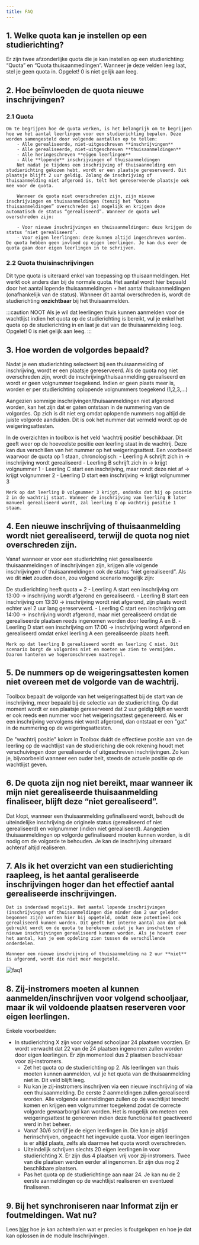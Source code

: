 ```yaml
---
title: FAQ
---
```


## 1. Welke quota kan je instellen op een studierichting?

Er zijn twee afzonderlijke quota die je kan instellen op een studierichting: “Quota” en “Quota thuisaanmedlingen”. Wanneer je deze velden leeg laat, stel je geen quota in. Opgelet! 0 is niet gelijk aan leeg.

## 2. Hoe beïnvloeden de quota nieuwe inschrijvingen?
### 2.1 Quota
    Om te begrijpen hoe de quota werken, is het belangrijk om te begrijpen hoe we het aantal leerlingen voor een studierichting bepalen. Deze worden samengesteld door volgende aantallen op te tellen:
        - Alle gerealiseerde, niet-uitgeschreven **inschrijvingen**
        - Alle gerealiseerde, niet-uitgeschreven **thuisaanmeldingen**
        - Alle heringeschreven **eigen leerlingen**
        - Alle **lopende** inschrijvingen of thuisaanmeldingen
        Net nadat je tijdens een inschrijving of thuisaanmelding een studierichting gekozen hebt, wordt er een plaatsje gereserveerd. Dit plaatsje blijft 2 uur geldig. Zolang de inschrijving of thuisaanmelding niet afgerond is, telt het gereserveerde plaatsje ook mee voor de quota.
        
        Wanneer de quota niet overschreden zijn, zijn nieuwe inschrijvingen en thuisaanmeldingen (tenzij het “Quota thuisaanmeldingen” overschreden is) mogelijk en krijgen deze automatisch de status “gerealiseerd”. Wanneer de quota wel overschreden zijn:
        
        - Voor nieuwe inschrijvingen en thuisaanmeldingen: deze krijgen de status ‘niet gerealiseerd’.
        - Voor eigen leerlingen: deze kunnen altijd ingeschreven worden. De quota hebben geen invloed op eigen leerlingen. Je kan dus over de quota gaan door eigen leerlingen in te schrijven.

### 2.2 Quota thuisinschrijvingen
Dit type quota is uiteraard enkel van toepassing op thuisaanmeldingen. Het werkt ook anders dan bij de normale quota. Het aantal wordt hier bepaald door het aantal lopende thuisaanmeldingen + het aantal thuisaanmeldingen (onafhankelijk van de status). Wanneer dit aantal overschreden is, wordt de studierichting **onzichtbaar** bij het thuisaanmelden. 

:::caution NOOT
Als je wil dat leerlingen thuis kunnen aanmelden voor de wachtlijst indien het quota op de studierichting is bereikt, vul je enkel het quota op de studierichting in en laat je dat van de thuisaanmelding leeg. Opgelet! 0 is niet gelijk aan leeg.
:::

## 3. Hoe worden de volgordes bepaald?
Nadat je een studierichting selecteert bij een thuisaanmelding of inschrijving, wordt er een plaatsje gereserveerd. Als de quota nog niet overschreden zijn, wordt de inschrijving/thuisaanmelding gerealiseerd en wordt er geen volgnummer toegekend. Indien er geen plaats meer is, worden er per studierichting oplopende volgnummers toegekend (1,2,3,…)

Aangezien sommige inschrijvingen/thuisaanmeldingen niet afgerond worden, kan het zijn dat er gaten ontstaan in de nummering van de volgordes. Op zich is dit niet erg omdat oplopende nummers nog altijd de juiste volgorde aanduiden. Dit is ook het nummer dat vermeld wordt op de weigeringsattesten.

In de overzichten in toolbox is het veld ‘wachtrij positie’ beschikbaar. Dit geeft weer op de hoeveelste positie een leerling staat in de wachtrij. Deze kan dus verschillen van het nummer op het weigeringsattest. Een voorbeeld waarvoor de quota op 1 staan, chronologisch:
    - Leerling A schrijft zich in → inschrijving wordt gerealiseerd
    - Leerling B schrijft zich in → krijgt volgnummer 1
    - Leerling C start een inschrijving, maar rondt deze niet af → krijgt volgnummer 2
    - Leerling D start een inschrijving → krijgt volgnummer 3
    
    Merk op dat leerling D volgnummer 3 krijgt, ondanks dat hij op positie 2 in de wachtrij staat. Wanneer de inschrijving van leerling B later manueel gerealiseerd wordt, zal leerling D op wachtrij positie 1 staan.
    
## 4. Een nieuwe inschrijving of thuisaanmelding wordt niet gerealiseerd, terwijl de quota nog niet overschreden zijn.
Vanaf wanneer er voor een studierichting niet gerealiseerde thuisaanmeldingen of inschrijvingen zijn, krijgen alle volgende inschrijvingen of thuisaanmeldingen ook de status “niet gerealiseerd”. Als we dit **niet** zouden doen, zou volgend scenario mogelijk zijn:

De studierichting heeft quota = 2
    - Leerling A start een inschrijving om 13:00 → inschrijving wordt afgerond en gerealiseerd.
    - Leerling B start een inschrijving om 13:30 → inschrijving wordt niet afgerond, zijn plaats wordt echter wel 2 uur lang gereserveerd.
    - Leerling C start een inschrijving om 14:00 → inschrijving wordt afgerond, maar niet gerealiseerd omdat de gerealiseerde plaatsen reeds ingenomen worden door leerling A en B.
    - Leerling D start een inschrijving om 17:00 → inschrijving wordt afgerond en gerealiseerd omdat enkel leerling A een gerealiseerde plaats heeft.
    
    Merk op dat leerling D gerealiseerd wordt en leerling C niet. Dit scenario borgt de volgordes niet en moeten we zien te vermijden. Daarom hanteren we hogeromschreven maatregel.

## 5. De nummers op de weigeringsattesten komen niet overeen met de volgorde van de wachtrij.

Toolbox bepaalt de volgorde van het weigeringsattest bij de start van de inschrijving, meer bepaald bij de selectie van de studierichting. Op dat moment wordt er een plaatsje gereserveerd dat 2 uur geldig blijft en wordt er ook reeds een nummer voor het weigeringsattest gegenereerd. Als er een inschrijving vervolgens niet wordt afgerond, dan ontstaat er een "gat" in de nummering op de weigeringsattesten.

De "wachtrij positie" kolom in Toolbox duidt de effectieve positie aan van de leerling op de wachtlijst van de studieriching die ook rekening houdt met verschuivingen door gerealiseerde of uitgeschreven inschrijvingen. Zo kan je, bijvoorbeeld wanneer een ouder belt, steeds de actuele positie op de wachtlijst geven. 

## 6. De quota zijn nog niet bereikt, maar wanneer ik mijn niet gerealiseerde thuisaanmelding finaliseer, blijft deze “niet gerealiseerd”.
Dat klopt, wanneer een thuisaanmelding gefinaliseerd wordt, behoudt de uiteindelijke inschrijving de originele status (gerealiseerd of niet gerealiseerd) en volgnummer (indien niet gerealiseerd). Aangezien thuisaanmeldingen op volgorde gefinaliseerd moeten kunnen worden, is dit nodig om de volgorde te behouden. Je kan de inschrijving uiteraard achteraf altijd realiseren.

## 7. Als ik het overzicht van een studierichting raapleeg, is het aantal geraliseerde inschrijvingen hoger dan het effectief aantal gerealiseerde inschrijvingen.
    
    Dat is inderdaad mogelijk. Het aantal lopende inschrijvingen (inschrijvingen of thuisaanmeldingen die minder dan 2 uur geleden begonnen zijn) worden hier bij opgeteld, omdat deze potentieel ook gerealiseerd kunnen worden. Dit geeft het interne aantal aan dat ook gebruikt wordt om de quota te berekenen zodat je kan inschatten of nieuwe inschrijvingen gerealiseerd kunnen worden. Als je hovert over het aantal, kan je een opdeling zien tussen de verschillende onderdelen.

    Wanneer een nieuwe inschrijving of thuisaanmelding na 2 uur **niet** is afgerond, wordt die niet meer meegeteld.

![faq1](./faq1.png)

## 8. Zij-instromers moeten al kunnen aanmelden/inschrijven voor volgend schooljaar, maar ik wil voldoende plaatsen reserveren voor eigen leerlingen. 

Enkele voorbeelden:
- In studierichting X zijn voor volgend schooljaar 24 plaatsen voorzien. Er wordt verwacht dat 22 van de 24 plaatsen ingenomen zullen worden door eigen leerlingen. Er zijn momenteel dus 2 plaatsen beschikbaar voor zij-instromers. 
    - Zet het quota op de studierichting op 2. Als leerlingen van thuis moeten kunnen aanmelden, vul je het quota van de thuisaanmelding niet in. Dit veld blijft leeg. 
    - Nu kan je zij-instromers inschrijven via een nieuwe inschrijving of via een thuisaanmelding. De eerste 2 aanmeldingen zullen gerealiseerd worden. Alle volgende aanmeldingen zullen op de wachtlijst terecht komen en krijgen een volgnummer toegekend zodat de correcte volgorde gewaarborgd kan worden. Het is mogelijk om meteen een weigeringsattest te genereren indien deze functionaliteit geactiveerd werd in het beheer. 
    - Vanaf 30/6 schrijf je de eigen leerlingen in. Die kan je altijd herinschrijven, ongeacht het ingevulde quota. Voor eigen leerlingen is er altijd plaats, zelfs als daarmee het quota wordt overschreden. 
    - Uiteindelijk schrijven slechts 20 eigen leerlingen in voor studierichting X. Er zijn dus 4 plaatsen vrij voor zij-instromers. Twee van die plaatsen werden eerder al ingenomen. Er zijn dus nog 2 beschikbare plaatsen. 
    - Pas het quota op de studierichtinge aan naar 24. Je kan nu de 2 eerste aanmeldingen op de wachtlijst realiseren en eventueel finaliseren. 

## 9. Bij het synchroniseren naar Informat zijn er foutmeldingen. Wat nu?

Lees [hier](/inschrijvingen/importeren_informat/#foutmelding-bij-importeren-informat) hoe je kan achterhalen wat er precies is foutgelopen en hoe je dat kan oplossen in de module Inschrijvingen. 


